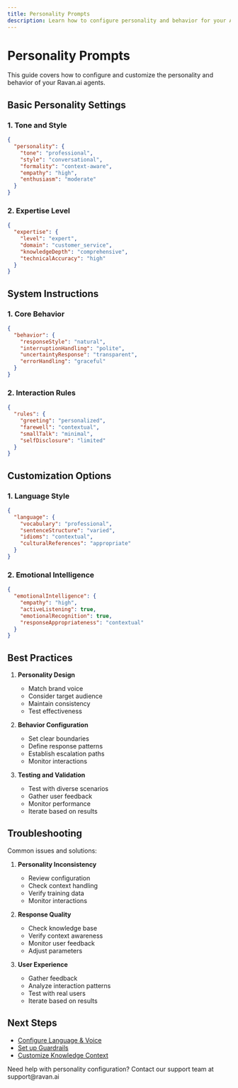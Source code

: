 ```yaml
---
title: Personality Prompts
description: Learn how to configure personality and behavior for your AI agents
---
```


# Personality Prompts

This guide covers how to configure and customize the personality and behavior of your Ravan.ai agents.

## Basic Personality Settings

### 1. Tone and Style

```json
{
  "personality": {
    "tone": "professional",
    "style": "conversational",
    "formality": "context-aware",
    "empathy": "high",
    "enthusiasm": "moderate"
  }
}
```

### 2. Expertise Level

```json
{
  "expertise": {
    "level": "expert",
    "domain": "customer_service",
    "knowledgeDepth": "comprehensive",
    "technicalAccuracy": "high"
  }
}
```

## System Instructions

### 1. Core Behavior

```json
{
  "behavior": {
    "responseStyle": "natural",
    "interruptionHandling": "polite",
    "uncertaintyResponse": "transparent",
    "errorHandling": "graceful"
  }
}
```

### 2. Interaction Rules

```json
{
  "rules": {
    "greeting": "personalized",
    "farewell": "contextual",
    "smallTalk": "minimal",
    "selfDisclosure": "limited"
  }
}
```

## Customization Options

### 1. Language Style

```json
{
  "language": {
    "vocabulary": "professional",
    "sentenceStructure": "varied",
    "idioms": "contextual",
    "culturalReferences": "appropriate"
  }
}
```

### 2. Emotional Intelligence

```json
{
  "emotionalIntelligence": {
    "empathy": "high",
    "activeListening": true,
    "emotionalRecognition": true,
    "responseAppropriateness": "contextual"
  }
}
```

## Best Practices

1. **Personality Design**
   - Match brand voice
   - Consider target audience
   - Maintain consistency
   - Test effectiveness

2. **Behavior Configuration**
   - Set clear boundaries
   - Define response patterns
   - Establish escalation paths
   - Monitor interactions

3. **Testing and Validation**
   - Test with diverse scenarios
   - Gather user feedback
   - Monitor performance
   - Iterate based on results

## Troubleshooting

Common issues and solutions:

1. **Personality Inconsistency**
   - Review configuration
   - Check context handling
   - Verify training data
   - Monitor interactions

2. **Response Quality**
   - Check knowledge base
   - Verify context awareness
   - Monitor user feedback
   - Adjust parameters

3. **User Experience**
   - Gather feedback
   - Analyze interaction patterns
   - Test with real users
   - Iterate based on results

## Next Steps

- [Configure Language & Voice](/configuration/language-voice)
- [Set up Guardrails](/configuration/guardrails)
- [Customize Knowledge Context](/configuration/knowledge-context)

<Callout type="info">
  Need help with personality configuration? Contact our support team at support@ravan.ai
</Callout> 